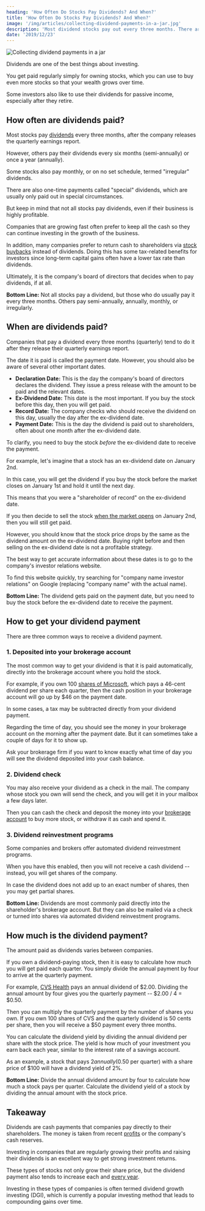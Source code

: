 ```yaml
---
heading: 'How Often Do Stocks Pay Dividends? And When?'
title: 'How Often Do Stocks Pay Dividends? And When?'
image: '/img/articles/collecting-dividend-payments-in-a-jar.jpg'
description: 'Most dividend stocks pay out every three months. There are several important dates to be aware of regarding dividend payments.'
date: '2019/12/23'
---
```


<img
	src="/img/articles/collecting-dividend-payments-in-a-jar.jpg"
	alt="Collecting dividend payments in a jar"
	width={1200}
	height={630}
/>

Dividends are one of the best things about investing.

You get paid regularly simply for owning stocks, which you can use to buy even more stocks so that your wealth grows over time.

Some investors also like to use their dividends for passive income, especially after they retire.

## How often are dividends paid?

Most stocks pay [dividends](/term/dividend/) every three months, after the company releases the quarterly earnings report.

However, others pay their dividends every six months (semi-annually) or once a year (annually).

Some stocks also pay monthly, or on no set schedule, termed "irregular" dividends.

There are also one-time payments called "special" dividends, which are usually only paid out in special circumstances.

But keep in mind that not all stocks pay dividends, even if their business is highly profitable.

Companies that are growing fast often prefer to keep all the cash so they can continue investing in the growth of the business.

In addition, many companies prefer to return cash to shareholders via [stock buybacks](/why-stock-buybacks-are-good/) instead of dividends. Doing this has some tax-related benefits for investors since long-term capital gains often have a lower tax rate than dividends.

Ultimately, it is the company's board of directors that decides when to pay dividends, if at all.

<div className="summary">
	<strong>Bottom Line:</strong> Not all stocks pay a dividend, but those who do usually pay it every three months.
	Others pay semi-annually, annually, monthly, or irregularly.
</div>

## When are dividends paid?

Companies that pay a dividend every three months (quarterly) tend to do it after they release their quarterly earnings report.

The date it is paid is called the payment date. However, you should also be aware of several other important dates.

-  **Declaration Date:** This is the day the company's board of directors declares the dividend. They issue a press release with the amount to be paid and the relevant dates.
-  **Ex-Dividend Date:** This date is the most important. If you buy the stock before this day, then you will get paid.
-  **Record Date:** The company checks who should receive the dividend on this day, usually the day after the ex-dividend date.
-  **Payment Date:** This is the day the dividend is paid out to shareholders, often about one month after the ex-dividend date.

To clarify, you need to buy the stock _before_ the ex-dividend date to receive the payment.

For example, let's imagine that a stock has an ex-dividend date on January 2nd.

In this case, you will get the dividend if you buy the stock before the market closes on January 1st and hold it until the next day.

This means that you were a "shareholder of record" on the ex-dividend date.

If you then decide to sell the stock [when the market opens](/stock-market-hours/) on January 2nd, then you will still get paid.

However, you should know that the stock price drops by the same as the dividend amount on the ex-dividend date. Buying right before and then selling on the ex-dividend date is not a profitable strategy.

The best way to get accurate information about these dates is to go to the company's investor relations website.

To find this website quickly, try searching for "company name investor relations" on Google (replacing "company name" with the actual name).

<div className="summary">
	<strong>Bottom Line:</strong> The dividend gets paid on the payment date, but you need to buy the stock before the
	ex-dividend date to receive the payment.
</div>

## How to get your dividend payment

There are three common ways to receive a dividend payment.

### 1. Deposited into your brokerage account

The most common way to get your dividend is that it is paid automatically, directly into the brokerage account where you hold the stock.

For example, if you own 100 [shares of Microsoft](/stocks/msft/), which pays a 46-cent dividend per share each quarter, then the cash position in your brokerage account will go up by $46 on the payment date.

In some cases, a tax may be subtracted directly from your dividend payment.

Regarding the time of day, you should see the money in your brokerage account on the morning after the payment date. But it can sometimes take a couple of days for it to show up.

Ask your brokerage firm if you want to know exactly what time of day you will see the dividend deposited into your cash balance.

### 2. Dividend check

You may also receive your dividend as a check in the mail. The company whose stock you own will send the check, and you will get it in your mailbox a few days later.

Then you can cash the check and deposit the money into your [brokerage account](/how-to-buy-stocks-online/) to buy more stock, or withdraw it as cash and spend it.

### 3. Dividend reinvestment programs

Some companies and brokers offer automated dividend reinvestment programs.

When you have this enabled, then you will not receive a cash dividend -- instead, you will get shares of the company.

In case the dividend does not add up to an exact number of shares, then you may get partial shares.

<div className="summary">
	<strong>Bottom Line:</strong> Dividends are most commonly paid directly into the shareholder's brokerage account. But
	they can also be mailed via a check or turned into shares via automated dividend reinvestment programs.
</div>

## How much is the dividend payment?

The amount paid as dividends varies between companies.

If you own a dividend-paying stock, then it is easy to calculate how much you will get paid each quarter. You simply divide the annual payment by four to arrive at the quarterly payment.

For example, [CVS Health](/stocks/cvs/) pays an annual dividend of $2.00. Dividing the annual amount by four gives you the quarterly payment -- $2.00 / 4 = $0.50.

Then you can multiply the quarterly payment by the number of shares you own. If you own 100 shares of CVS and the quarterly dividend is 50 cents per share, then you will receive a $50 payment every three months.

You can calculate the dividend yield by dividing the annual dividend per share with the stock price. The yield is how much of your investment you earn back each year, similar to the interest rate of a savings account.

As an example, a stock that pays $2 annually ($0.50 per quarter) with a share price of $100 will have a dividend yield of 2%.

<div className="summary">
	<strong>Bottom Line:</strong> Divide the annual dividend amount by four to calculate how much a stock pays per
	quarter. Calculate the dividend yield of a stock by dividing the annual amount with the stock price.
</div>

## Takeaway

Dividends are cash payments that companies pay directly to their shareholders. The money is taken from recent [profits](/term/eps-earnings-per-share/) or the company's cash reserves.

Investing in companies that are regularly growing their profits and raising their dividends is an excellent way to get strong investment returns.

These types of stocks not only grow their share price, but the dividend payment also tends to increase each and [every year](/term/yoy-year-over-year/).

Investing in these types of companies is often termed dividend growth investing (DGI), which is currently a popular investing method that leads to compounding gains over time.
